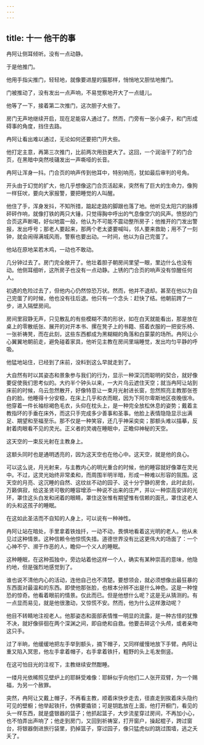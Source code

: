```yaml
---
---
---
```

title: 十一 他干的事
---





冉阿让侧耳倾听。没有一点动静。

于是他推门。

他用手指尖推门，轻轻地，就像要进屋的猫那样，悄悄地又胆怯地推门。

门被推动了，没有发出一点声响，不易觉察地开大了一点缝儿。

他等了一下，接着第二次推门，这次胆子大些了。

房门无声地继续开启，现在足能容人通过了。然而，门旁有一张小桌子，和门形成碍事的角度，挡住去路。

冉阿让看出难以通过，无论如何还要把门开大些。

他打定主意，再第三次推门，比前两次用劲更大了。这回，一个润油干了的门合页，在黑暗中突然吱礣发出一声嘶哑的长音。

冉阿让浑身一抖。门合页的响声传到他耳中，特别响亮，犹如最后审判的号角。

开头由于幻觉的扩大，他几乎想像这门合页活起来，突然有了巨大的生命力，像狗一样狂吠，要向大家报警，要把睡觉的人叫醒。

他住了手，浑身发抖，不知所措，踮起走路的脚跟也落了地。他听见太阳穴的脉搏砰砰作响，就像打铁的两只大锤，只觉得胸中呼出的气息像空穴的风声。愤怒的门合页这声断喝，好似地震一般，他认为不可能不震动整所房子；他推开的门发出警报，发出呼号；那老人要起来，那两个老太婆要喊叫，邻人要来救助；用不了一刻钟，就会闹得满城风雨，警察也要出动。一时间，他以为自己完蛋了。

他站在原地呆若木鸡，一动也不敢动。

几分钟过去了。房门完全敞开了。他壮着胆子朝房间里望一眼，里边什么也没有动。他侧耳细听，这所房子也没有一点动静。上锈的门合页的响声没有惊醒任何人。

初遇的危险过去了，但他内心仍然惊恐万状。然而，他并不退却。甚至在他以为自己完蛋了的时候，他也没有往后退。他只有一个念头：赶快了结。他朝前跨了一步，进入隔壁房间。

房间里寂静无声，只见散乱的有些模糊不清的形状，如在白天就能看出，那是放在桌上的零散纸张、展开的对开本书、摞在凳子上的书籍、搭着衣服的一把安乐椅、一张祈祷凳，而在此刻，这些东西都成为黑糊糊的角落和白蒙蒙的场所。冉阿让小心翼翼地朝前走，避免碰着家具，他听见主教在房间里端睡觉，发出均匀平静的呼吸。

他猛地站住，已经到了床前，没料到这么早就走到了。

大自然有时以其姿态和景象参与我们的行为，显示一种深沉而聪明的契合，就好像要促使我们思考似的。大约半个钟头以来，一大片乌云遮住天空；就当冉阿让站到床前的时候，乌云忽然散开，好像特意让一束月光射进长窗，忽然照亮主教那张苍白的脸。他睡得十分安稳，在床上几乎和衣而眠，因为下阿尔卑斯地区夜晚很冷。他穿着一件长袖棕褐色毛衣，头仰在枕头上，是一种完全放松休息的姿势；戴着主教指环的手垂在床外，而这只手完成多少善事和圣事。他脸上表情隐隐显示出满足、期望和至福至乐。那不仅是一种笑容，还几乎神采奕奕；那额头难以描摹，反射着肉眼看不见的灵光。正义者的灵魂在睡眠中，正瞻仰神秘的天空。



这天空的一束反光射在主教身上。

这额头同时也是通明透亮的，因为这天空也在他心中。这天空，就是他的良心。

可以这么说，月光射来，与主教内心的明光重合的时候，他的睡容就好像罩在灵光中。不过，这灵光始终非常柔和，而周围半明半暗，形成一种难以形容的氛围。这天空的月亮、这沉睡的自然、这纹丝不动的园子、这十分宁静的房舍，此时此刻，万籁俱寂，给这圣贤可敬的睡容增添一种说不出来的庄严，并以一种崇高安详的光环，罩住这头白发和闭着的眼睛，罩住这张惟有期望惟有信赖的面孔，罩住这老人的头和这孩子的睡眠。

在这如此圣洁而不自知的人身上，可以说有一种神性。

冉阿让站在暗处，手里拿着铁烛扦，一动不动，畏惧地看着这光明的老人。他从未见过这种情景。这种信赖令他惊慌失措。道德世界没有比这更伟大的场面了：一个心神不宁、濒于作恶的人，瞻仰一个义人的睡眠。

这种睡眠，在这种孤独中，旁边站着他这样一个人，确实有某种崇高的意味，他隐约地，但是强烈地感觉到了。

谁也说不清他内心的活动，连他自己也不清楚。要想领会，就必须想像出最狂暴的东西面对最温和的东西。即使他那张脸，也根本分辨不出是什么神色。这是一种惶恐的惊奇。他看着眼前的情景。仅此而已。但是他想什么呢？这是无从猜测的。有一点显而易见，就是他很激动，又惊慌不安。然而，他为什么这样激动呢？

他目不转睛地注视老人。他那姿态和面部表情惟一明显的流露，是一种古怪的犹豫不决，就好像徘徊在两个深渊之间，即自绝和自救。他要击碎这个头颅，或者亲吻这只手。

过了半晌，他缓缓地把左手举到额头，摘下帽子，又同样缓慢地放下手臂。冉阿让重又陷入冥思，他左手拿着帽子，右手拿着铁扦，粗野的头上毛发倒竖。

在这可怕目光的注视下，主教继续安然酣睡。

一缕月光依稀照见壁炉上的耶稣受难像：耶稣似乎向他们二人张开双臂，为一个赐福，为另一个赦罪。

突然，冉阿让又戴上帽子，不再看主教，顺着床快步走去，径直走到挨着床头隐约可见的壁橱；他举起铁扦，仿佛要撬锁；可是钥匙放在上面，他打开橱门，看见的头一样东西，就是盛银器的篮子；他抓起篮子，大步流星穿过房间，不再加小心，也不怕弄出声响了；他走到房门，又回到祈祷室，打开窗户，操起棍子，跨过窗台，将银器倒进旅行袋里，扔掉篮子，穿过园子，像只猛虎似的跳过围墙，逃之夭夭了。